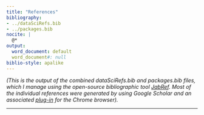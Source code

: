 ```yaml
---
title: "References"
bibliography:
- ../dataSciRefs.bib
- ../packages.bib
nocite: |
  @*
output:
  word_document: default
  word_document#: null
biblio-style: apalike
---
```


*(This is the output of the combined dataSciRefs.bib and packages.bib files, which I manage using the open-source bibliographic tool [JabRef](http://www.jabref.org/). Most of the individual references were generated by using Google Scholar and an associated [plug-in](https://chrome.google.com/webstore/detail/google-scholar-button/ldipcbpaocekfooobnbcddclnhejkcpn?hl=en) for the Chrome browser).* 

----------
